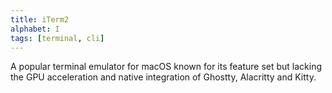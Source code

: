 ```yaml
---
title: iTerm2
alphabet: I
tags: [terminal, cli]
---
```


A popular terminal emulator for macOS known for its feature set but lacking the GPU acceleration and native integration of Ghostty, Alacritty and Kitty.
